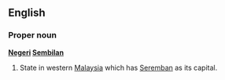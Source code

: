 ==English==

===Proper noun===
'''[[Negeri]] [[Sembilan]]'''

# State in western [[Malaysia]] which has [[Seremban]] as its capital.